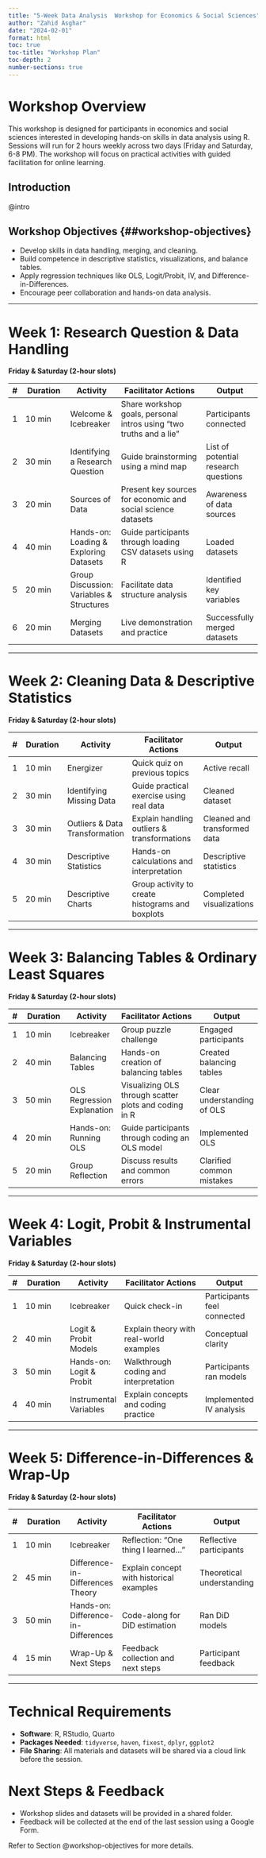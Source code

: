 ---
title: "5-Week Data Analysis  Workshop for Economics & Social Sciences"
author: "Zahid Asghar"
date: "2024-02-01"
format: html
toc: true
toc-title: "Workshop Plan"
toc-depth: 2
number-sections: true
---

# Workshop Overview
This workshop is designed for participants in economics and social sciences interested in developing hands-on skills in data analysis using R. Sessions will run for 2 hours weekly across two days (Friday and Saturday, 6-8 PM). The workshop will focus on practical activities with guided facilitation for online learning.

## Introduction {#intro}

@intro

## Workshop Objectives {##workshop-objectives}

- Develop skills in data handling, merging, and cleaning.
- Build competence in descriptive statistics, visualizations, and balance tables.
- Apply regression techniques like OLS, Logit/Probit, IV, and Difference-in-Differences.
- Encourage peer collaboration and hands-on data analysis.

---

# Week 1: Research Question & Data Handling
**Friday & Saturday (2-hour slots)**

| # | Duration | Activity | Facilitator Actions | Output |
|---|----------|----------|---------------------|--------|
| 1 | 10 min   | Welcome & Icebreaker | Share workshop goals, personal intros using "two truths and a lie" | Participants connected |
| 2 | 30 min   | Identifying a Research Question | Guide brainstorming using a mind map | List of potential research questions |
| 3 | 20 min   | Sources of Data | Present key sources for economic and social science datasets | Awareness of data sources |
| 4 | 40 min   | Hands-on: Loading & Exploring Datasets | Guide participants through loading CSV datasets using R | Loaded datasets |
| 5 | 20 min   | Group Discussion: Variables & Structures | Facilitate data structure analysis | Identified key variables |
| 6 | 20 min   | Merging Datasets | Live demonstration and practice | Successfully merged datasets |

---

# Week 2: Cleaning Data & Descriptive Statistics
**Friday & Saturday (2-hour slots)**

| # | Duration | Activity | Facilitator Actions | Output |
|---|----------|----------|---------------------|--------|
| 1 | 10 min   | Energizer | Quick quiz on previous topics | Active recall |
| 2 | 30 min   | Identifying Missing Data | Guide practical exercise using real data | Cleaned dataset |
| 3 | 30 min   | Outliers & Data Transformation | Explain handling outliers & transformations | Cleaned and transformed data |
| 4 | 30 min   | Descriptive Statistics | Hands-on calculations and interpretation | Descriptive statistics |
| 5 | 20 min   | Descriptive Charts | Group activity to create histograms and boxplots | Completed visualizations |

---

# Week 3: Balancing Tables & Ordinary Least Squares
**Friday & Saturday (2-hour slots)**

| # | Duration | Activity | Facilitator Actions | Output |
|---|----------|----------|---------------------|--------|
| 1 | 10 min   | Icebreaker | Group puzzle challenge | Engaged participants |
| 2 | 40 min   | Balancing Tables | Hands-on creation of balancing tables | Created balancing tables |
| 3 | 50 min   | OLS Regression Explanation | Visualizing OLS through scatter plots and coding in R | Clear understanding of OLS |
| 4 | 20 min   | Hands-on: Running OLS | Guide participants through coding an OLS model | Implemented OLS |
| 5 | 20 min   | Group Reflection | Discuss results and common errors | Clarified common mistakes |

---

# Week 4: Logit, Probit & Instrumental Variables
**Friday & Saturday (2-hour slots)**

| # | Duration | Activity | Facilitator Actions | Output |
|---|----------|----------|---------------------|--------|
| 1 | 10 min   | Icebreaker | Quick check-in | Participants feel connected |
| 2 | 40 min   | Logit & Probit Models | Explain theory with real-world examples | Conceptual clarity |
| 3 | 50 min   | Hands-on: Logit & Probit | Walkthrough coding and interpretation | Participants ran models |
| 4 | 40 min   | Instrumental Variables | Explain concepts and coding practice | Implemented IV analysis |

---

# Week 5: Difference-in-Differences & Wrap-Up
**Friday & Saturday (2-hour slots)**

| # | Duration | Activity | Facilitator Actions | Output |
|---|----------|----------|---------------------|--------|
| 1 | 10 min   | Icebreaker | Reflection: "One thing I learned..." | Reflective participants |
| 2 | 45 min   | Difference-in-Differences Theory | Explain concept with historical examples | Theoretical understanding |
| 3 | 50 min   | Hands-on: Difference-in-Differences | Code-along for DiD estimation | Ran DiD models |
| 4 | 15 min   | Wrap-Up & Next Steps | Feedback collection and next steps | Participant feedback |

---

# Technical Requirements
- **Software**: R, RStudio, Quarto
- **Packages Needed**: `tidyverse`, `haven`, `fixest`, `dplyr`, `ggplot2`
- **File Sharing**: All materials and datasets will be shared via a cloud link before the session.

# Next Steps & Feedback
- Workshop slides and datasets will be provided in a shared folder.
- Feedback will be collected at the end of the last session using a Google Form.

Refer to Section @workshop-objectives for more details.
